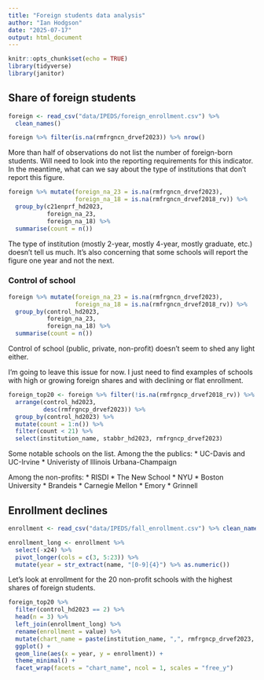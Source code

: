 ```yaml
---
title: "Foreign students data analysis"
author: "Ian Hodgson"
date: "2025-07-17"
output: html_document
---
```


```r
knitr::opts_chunk$set(echo = TRUE)
library(tidyverse)
library(janitor)
```

## Share of foreign students

``` r
foreign <- read_csv("data/IPEDS/foreign_enrollment.csv") %>% 
  clean_names()

foreign %>% filter(is.na(rmfrgncn_drvef2023)) %>% nrow()
```

More than half of observations do not list the number of foreign-born students. Will need to look into the reporting requirements for this indicator. In the meantime, what can we say about the type of institutions that don't report this figure.

``` r

foreign %>% mutate(foreign_na_23 = is.na(rmfrgncn_drvef2023), 
                   foreign_na_18 = is.na(rmfrgncn_drvef2018_rv)) %>% 
  group_by(c21enprf_hd2023, 
           foreign_na_23, 
           foreign_na_18) %>% 
  summarise(count = n())

```

The type of institution (mostly 2-year, mostly 4-year, mostly graduate, etc.) doesn't tell us much. It's also concerning that some schools will report the figure one year and not the next.

### Control of school

``` r
foreign %>% mutate(foreign_na_23 = is.na(rmfrgncn_drvef2023), 
                   foreign_na_18 = is.na(rmfrgncn_drvef2018_rv)) %>% 
  group_by(control_hd2023, 
           foreign_na_23, 
           foreign_na_18) %>% 
  summarise(count = n())

```
Control of school (public, private, non-profit) doesn't seem to shed any light either. 

I'm going to leave this issue for now. I just need to find examples of schools with high or growing foreign shares and with declining or flat enrollment.


``` r
foreign_top20 <- foreign %>% filter(!is.na(rmfrgncp_drvef2018_rv)) %>% 
  arrange(control_hd2023, 
          desc(rmfrgncp_drvef2023)) %>% 
  group_by(control_hd2023) %>% 
  mutate(count = 1:n()) %>% 
  filter(count < 21) %>% 
  select(institution_name, stabbr_hd2023, rmfrgncp_drvef2023)
```

Some notable schools on the list. Among the the publics: 
* UC-Davis and UC-Irvine
* Univeristy of Illinois Urbana-Champaign

Among the non-profits: 
* RISDI
* The New School
* NYU
* Boston University
* Brandeis
* Carnegie Mellon
* Emory
* Grinnell

## Enrollment declines

``` r
enrollment <- read_csv("data/IPEDS/fall_enrollment.csv") %>% clean_names()

enrollment_long <- enrollment %>% 
  select(-x24) %>% 
  pivot_longer(cols = c(3, 5:23)) %>% 
  mutate(year = str_extract(name, "[0-9]{4}") %>% as.numeric())
```

Let's look at enrollment for the 20 non-profit schools with the highest shares of foreign students.

``` r
foreign_top20 %>% 
  filter(control_hd2023 == 2) %>% 
  head(n = 3) %>% 
  left_join(enrollment_long) %>% 
  rename(enrollment = value) %>% 
  mutate(chart_name = paste(institution_name, ",", rmfrgncp_drvef2023, "per cent foreign (2023)")) %>% 
  ggplot() +
  geom_line(aes(x = year, y = enrollment)) + 
  theme_minimal() + 
  facet_wrap(facets = "chart_name", ncol = 1, scales = "free_y")
```